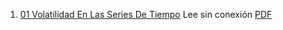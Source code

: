 1. [01 Volatilidad En Las Series De Tiempo](https://achalmaedison.netlify.app/econometria/04-econometria-financiera/2022-02-28-01-volatilidad-en-las-series-de-tiempo) Lee sin conexión [PDF](https://achalmaedison.netlify.app/econometria/04-econometria-financiera/2022-02-28-01-volatilidad-en-las-series-de-tiempo/index.pdf)
